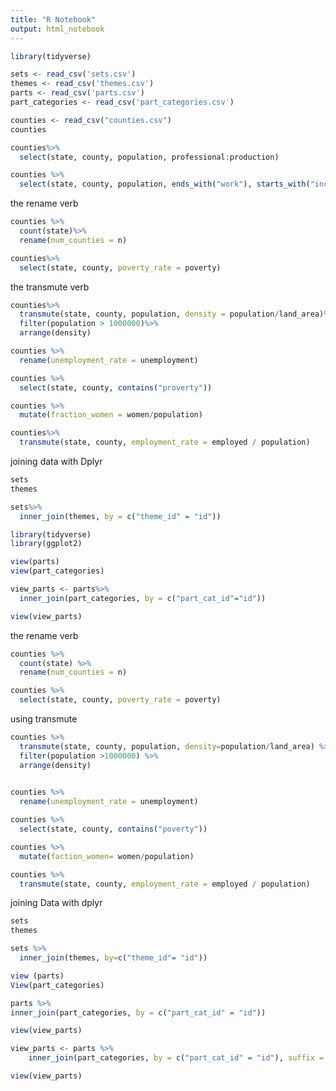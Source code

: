 ---
title: "R Notebook"
output: html_notebook
---


```{r}
library(tidyverse)

sets <- read_csv('sets.csv')
themes <- read_csv('themes.csv')
parts <- read_csv('parts.csv')
part_categories <- read_csv('part_categories.csv')


```

```{r}

counties <- read_csv("counties.csv")
counties

counties%>%
  select(state, county, population, professional:production)

counties %>%
  select(state, county, population, ends_with("work"), starts_with("income"), contains("per"))


```

the rename verb

```{r}

counties %>%
  count(state)%>%
  rename(num_counties = n)

counties%>%
  select(state, county, poverty_rate = poverty)
```

the transmute verb

```{r}

counties%>%
  transmute(state, county, population, density = population/land_area)%>%
  filter(population > 1000000)%>%
  arrange(density)

```

```{r}
counties %>%
  rename(unemployment_rate = unemployment)

counties %>%
  select(state, county, contains("proverty"))


```


```{r}

counties %>%
  mutate(fraction_women = women/population)

counties%>%
  transmute(state, county, employment_rate = employed / population)
```

joining data with Dplyr

```{r}

sets
themes
```


```{r}

sets%>%
  inner_join(themes, by = c("theme_id" = "id"))
```

```{r}
library(tidyverse)
library(ggplot2)

view(parts)
view(part_categories)

view_parts <- parts%>%
  inner_join(part_categories, by = c("part_cat_id"="id"))

view(view_parts)
```



the rename verb
```{r}

counties %>%
  count(state) %>%
  rename(num_counties = n)

counties %>%
  select(state, county, poverty_rate = poverty)

```

using transmute

```{r}
counties %>%
  transmute(state, county, population, density=population/land_area) %>%
  filter(population >1000000) %>%
  arrange(density)
 

```
```{r}
counties %>%
  rename(unemployment_rate = unemployment)

counties %>%
  select(state, county, contains("poverty"))
```

```{r}
counties %>%
  mutate(faction_women= women/population)

counties %>%
  transmute(state, county, employment_rate = employed / population)
```
joining Data with dplyr

```{r}

sets
themes
```

```{r}
sets %>%
  inner_join(themes, by=c("theme_id"= "id"))
```


```{r}
view (parts)
View(part_categories)

parts %>%
inner_join(part_categories, by = c("part_cat_id" = "id"))  

view(view_parts)

view_parts <- parts %>%
    inner_join(part_categories, by = c("part_cat_id" = "id"), suffix = c("_parts", "_parts_categories"))

view(view_parts)

```

